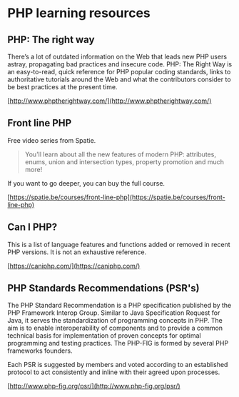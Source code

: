 # PHP learning resources

## PHP: The right way

There’s a lot of outdated information on the Web that leads new PHP users astray, propagating bad practices and insecure code. PHP: The Right Way is an easy-to-read, quick reference for PHP popular coding standards, links to authoritative tutorials around the Web and what the contributors consider to be best practices at the present time.

[http://www.phptherightway.com/](http://www.phptherightway.com/)

## Front line PHP

Free video series from Spatie.

> You'll learn about all the new features of modern PHP: attributes, enums, union and intersection types, property promotion and much more!

If you want to go deeper, you can buy the full course.

[https://spatie.be/courses/front-line-php](https://spatie.be/courses/front-line-php)

## Can I PHP?

 This is a list of language features and functions added or removed in recent PHP versions. It is not an exhaustive reference. 

[https://caniphp.com/](https://caniphp.com/)

## PHP Standards Recommendations (PSR's)

The PHP Standard Recommendation is a PHP specification published by the PHP Framework Interop Group. Similar to Java Specification Request for Java, it serves the standardization of programming concepts in PHP. The aim is to enable interoperability of components and to provide a common technical basis for implementation of proven concepts for optimal programming and testing practices. The PHP-FIG is formed by several PHP frameworks founders.

Each PSR is suggested by members and voted according to an established protocol to act consistently and inline with their agreed upon processes.

[http://www.php-fig.org/psr/](http://www.php-fig.org/psr/)
